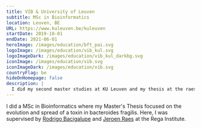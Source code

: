 ```yaml
---
title: VIB & University of Leuven
subtitle: MSc in Bioinformatics
location: Leuven, BE
URL: https://www.kuleuven.be/kuleuven
startDate: 2019-10-01
endDate: 2021-06-01
heroImage: /images/education/bft_pai.svg
logoImage: /images/education/vib_kul.svg
logoImageDark: /images/education/vib_kul_darkbg.svg
iconImage: /images/education/vib.svg
iconImageDark: /images/education/vib.svg
countryFlag: be
hideOnHomepage: false
description: |
  I did my second master studies at KU Leuven and my thesis at the raeslab (VIB & KU Leuven)
---
```


I did a MSc in Bioinformatics where my Master's Thesis focused on the evolution and spread of a toxin in bacteroides fragilis.
Here, I was supervised by [Rodrigo Bacigalupe](https://scholar.google.com/citations?user=ZpZFX7UAAAAJ&hl=en) and [Jeroen Raes](https://scholar.google.com/citations?user=Ff13MYIAAAAJ&hl=nl) at the Rega Institute.

